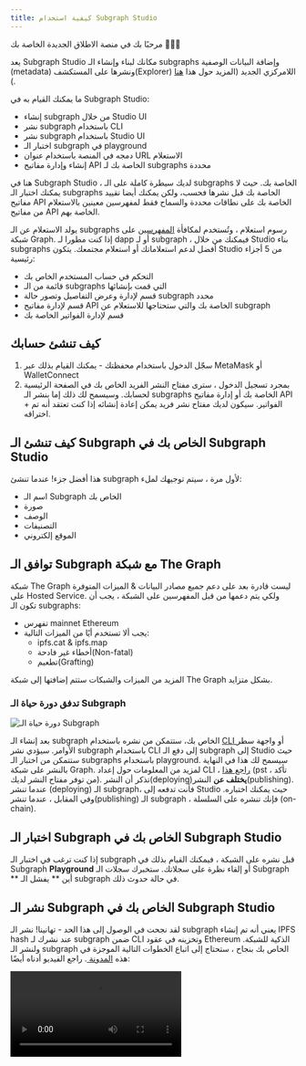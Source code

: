 ```yaml
---
title: كيفية استخدام Subgraph Studio
---
```



مرحبًا بك في منصة الاطلاق الجديدة الخاصة بك 👩🏽‍🚀

يعد Subgraph Studio مكانك لبناء وإنشاء الـ subgraphs وإضافة البيانات الوصفية (metadata) ونشرها على المستكشف(Explorer) اللامركزي الجديد (المزيد حول هذا [ هنا ](/network/explorer)).

ما يمكنك القيام به في Subgraph Studio:

- إنشاء subgraph من خلال Studio UI
- نشر subgraph باستخدام CLI
- نشر subgraph باستخدام Studio UI
- اختبار الـ subgraph في playground
- دمجه في المنصة باستخدام عنوان URL الاستعلام
- إنشاء وإدارة مفاتيح API الخاصة بك لـ subgraphs محددة

هنا في Subgraph Studio ، لديك سيطرة كاملة على الـ subgraphs الخاصة بك. حيث لا يمكنك اختبار الـ subgraphs الخاصة بك قبل نشرها فحسب، ولكن يمكنك أيضا تقييد مفاتيح API الخاصة بك على نطاقات محددة والسماح فقط لمفهرسين معينين بالاستعلام من مفاتيح API الخاصة بهم.

يولد الاستعلام عن الـ subgraphs رسوم استعلام ، وتُستخدم لمكافأة [المفهرسين](/network/indexing) على شبكة Graph. إذا كنت مطورا لـ dapp أو لـ subgraph ، فيمكنك من خلال Studio بناء subgraphs أفضل لدعم استعلاماتك أو استعلام مجتمعك. يتكون Studio من 5 أجزاء رئيسية:

- التحكم في حساب المستخدم الخاص بك
- قائمة من الـ subgraphs التي قمت بإنشائها
- قسم لإدارة وعرض التفاصيل وتصور حالة subgraph محدد
- قسم لإدارة مفاتيح API الخاصة بك والتي ستحتاجها للاستعلام عن subgraph
- قسم لإدارة الفواتير الخاصة بك

## كيف تنشئ حسابك

1. سجّل الدخول باستخدام محفظتك - يمكنك القيام بذلك عبر MetaMask أو WalletConnect
1. بمجرد تسجيل الدخول ، سترى مفتاح النشر الفريد الخاص بك في الصفحة الرئيسية لحسابك. وسيسمح لك ذلك إما بنشر الـ subgraphs الخاصة بك أو إدارة مفاتيح API + الفواتير. سيكون لديك مفتاح نشر فريد يمكن إعادة إنشائه إذا كنت تعتقد أنه تم اختراقه.

## كيف تنشئ الـ Subgraph الخاص بك في Subgraph Studio

هذا أفضل جزء! عندما تنشئ subgraph لأول مرة ، سيتم توجيهك لملء:

- اسم الـ Subgraph الخاص بك
- صورة
- الوصف
- التصنيفات
- الموقع إلكتروني

## توافق الـ Subgraph مع شبكة The Graph

شبكة The Graph ليست قادرة بعد على دعم جميع مصادر البيانات & الميزات المتوفرة على Hosted Service. ولكي يتم دعمها من قبل المفهرسين على الشبكة ، يجب أن تكون الـ subgraphs:

- تفهرس mainnet Ethereum
- يجب ألا تستخدم أيًا من الميزات التالية:
  - ipfs.cat & ipfs.map
  - أخطاء غير فادحة(Non-fatal)
  - تطعيم(Grafting)

المزيد من الميزات والشبكات ستتم إضافتها إلى شبكة The Graph بشكل متزايد.

### تدفق دورة حياة الـ Subgraph

![دورة حياة الـ Subgraph](/img/subgraph-lifecycle.png)

بعد إنشاء الـ subgraph الخاص بك، ستتمكن من نشره باستخدام [ CLI ](https://github.com/graphprotocol/graph-cli) أو واجهة سطر الأوامر. سيؤدي نشر subgraph باستخدام CLI إلى دفع الـ subgraph إلى Studio حيث ستتمكن من اختبار الـ subgraphs باستخدام playground. سيسمح لك هذا في النهاية بالنشر على شبكة Graph. لمزيد من المعلومات حول إعداد CLI ، [ راجع هذا](/developing/defining-a-subgraph#install-the-graph-cli) (pst ، تأكد من توفر مفتاح النشر لديك). تذكر أن النشر(deploying)**يختلف عن** النشر(publishing). عندما تنشر (deploying) الـ subgraph، فأنت تدفعه إلى Studio حيث يمكنك اختباره. وفي المقابل ، عندما تنشر(publishing) الـ subgraph ، فإنك تنشره على السلسلة (on-chain).

## اختبار الـ Subgraph الخاص بك في Subgraph Studio

إذا كنت ترغب في اختبار الـ subgraph قبل نشره على الشبكة ، فيمكنك القيام بذلك في Subgraph **Playground** أو إلقاء نظرة على سجلاتك. ستخبرك سجلات الـ Subgraph ** أين ** يفشل الـ subgraph في حالة حدوث ذلك.

## نشر الـ Subgraph الخاص بك في Subgraph Studio

لقد نجحت في الوصول إلى هذا الحد - تهانينا! نشر الـ subgraph يعني أنه تم إنشاء IPFS hash عند نشرك لـ subgraph ضمن CLI وتخزينه في عقود Ethereum الذكية للشبكة. ولنشر الـ subgraph الخاص بك بنجاح ، ستحتاج إلى اتباع الخطوات التالية الموجزة في هذه [ المدونة ](https://thegraph.com/blog/building-with-subgraph-studio). راجع الفيديو أدناه أيضًا:

<Video src="https://www.youtube.com/embed/HfDgC2oNnwo" />

تذكر ، أثناء تقدمك في تدفق النشر ، ستتمكن من الدفع(push) إما إلى mainnet أو Rinkeby ، وهي testnet التي ندعمها. إذا كنت مطور subgraph لأول مرة ، فنحن نقترح بشدة أن تبدأ بالنشر على Rinkeby ، وهو مجاني. سيسمح لك ذلك بمعرفة كيفية عمل الـ subgraph في The Graph Explorer وسيسمح لك باختبار عناصر التنسيق.

ستتمكن فقط من فهرسة البيانات من mainnet (حتى إذا تم نشر الـ subgraph الخاص بك على testnet) لأنه لا يمكن نشر سوى الـ subgraphs التي تقوم بفهرسة بيانات mainnet. وذلك لأن المفهرسين يحتاجون إلى تقديم إثبات إلزامي لسجلات الفهرسة بدءا من block hash معين. نظرًا لأن نشر subgraph هو إجراء على-سلسلة (on-chain) ، فالإجراء يمكن أن يستغرق بضع دقائق. أي عنوان تستخدمه لنشر العقد سيكون هو الوحيد القادر على نشر الإصدارات المستقبلية. لذا اختر بحكمة!

الـ Subgraphs التي لها إشارة تنسيق يتم عرضها للمفهرسين بحيث يمكن فهرستها على الشبكة اللامركزية. يمكنك نشر الـ subgraphs والإشارة إليها في إجراء واحد ، مما يتيح لك صك أول إشارة تنسيق على الـ subgraph وتوفير تكاليف الغاز. ومن خلال إضافة إشارتك إلى الإشارة التي قدمها المنسقون لاحقًا ، سيكون للـ subgraph الخاص بك فرصة أكبر لتقديم الاستعلامات في النهاية.

** الآن بعد أن نشرت الـ subgraph الخاص بك ، دعنا ندخل في كيفية إدارتهم على أساس منتظم. ** لاحظ أنه لا يمكنك نشر الـ subgraph على الشبكة إذا قد فشلت المزامنة. يحدث هذا عادةً بسبب وجود أخطاء في الـ subgraph - ستخبرك السجلات بمكان وجود هذه المشكلات!

## تعديل إصدار الـ Subgraph الخاص بك باستخدام CLI

قد يرغب المطورون في تحديث الـ subgraph الخاص بهم لعدة أسباب. في هذه الحالة ، يمكنك نشر إصدار جديد من الـ subgraph الخاص بك إلى Studio باستخدام CLI (سيكون خاصًا فقط في هذه المرحلة) وإذا كنت راضيًا عنه ، فيمكنك نشره إلى The Graph Explorer. سيؤدي هذا إلى إنشاء نسخة جديدة من الـ subgraph الخاص بك والذي يمكن للمنسقين البدء في الإشارة إليه وسيتمكن المفهرسون من فهرسة هذا الإصدار الجديد.

حتى وقت قريب ، كان المطورون مضطرين لنشر(deploy) ونشر(publish) نسخة جديدة من الـ subgraph الخاص بهم على Explorer لتحديث البيانات الوصفية للـ subgraphs الخاص بهم. الآن ، يمكن للمطورين تحديث البيانات الوصفية لـ subgraphs ** دون الحاجة إلى نشر(publish) إصدار جديد **. يمكن للمطورين تحديث تفاصيل الـ subgraph الخاصة بهم في Studio (صورة الملف الشخصي والاسم والوصف وما إلى ذلك) عن طريق تحديد خيار يسمى ** Update Details ** في The Graph Explorer. إذا تم تحديد هذا الخيار ، فسيتم إنشاء إجراء on-chain والذي يقوم بتحديث تفاصيل الـ subgraph في Explorer دون الحاجة إلى نشر(publish) إصدار جديد مع نشر(deployment) جديد.

يرجى ملاحظة أن هناك تكاليف مرتبطة بنشر نسخة جديدة من subgraph على الشبكة. بالإضافة إلى رسوم الإجراء ، يجب على المطورين أيضًا تمويل جزء من ضريبة التنسيق لإشارة الترحيل التلقائي. لا يمكنك نشر نسخة جديدة من الـ subgraph الخاص بك إذا لم يشر إليه المنسقون. لمزيد من المعلومات حول مخاطر التنسيق، يرجى قراءة المزيد [ هنا ](/network/curating).

### الأرشفة التلقائية لإصدارات الـ Subgraph

كلما قمت بنشر إصدار subgraph جديد في Subgraph Studio ، سيتم أرشفة الإصدار السابق. لن تتم فهرسة / مزامنة الإصدارات المؤرشفة ، وبالتالي لا يمكن الاستعلام عنها. يمكنك إلغاء أرشفة نسخة مؤرشفة من الـ subgraph الخاص بك في Studio UI. يرجى ملاحظة أن الإصدارات السابقة من الـ subgraphs غير المنشورة (non-publishe) التي تم نشرها (deployed) في Studio ستتم أرشفتها تلقائيا.

![Subgraph Studio -إلغاء أرشفة](/img/Unarchive.png)

## إدارة مفاتيح API الخاصة بك

بغض النظر عما إذا كنت مطور dapp أو مطور subgraph ، فستحتاج إلى إدارة مفاتيح API الخاصة بك. وهذا مهم بالنسبة لك لتكون قادرا على الاستعلام عن الـ subgraphs لأن مفاتيح API تضمن أن الربط بين خدمات التطبيق صحيحة ومرخصة. يتضمن ذلك مصادقة المستخدم والجهاز المستخدم للتطبيق.

سيقوم Studio بسرد مفاتيح API الموجودة ، والتي ستمنحك القدرة على إدارتها أو حذفها.

1. سيسمح لك قسم **Overview** بما يلي:
   - تعديل اسم المفتاح الخاص بك
   - إعادة إنشاء مفاتيح API
   - عرض الاستخدام الحالي لمفتاح API مع الإحصائيات:
     - عدد الاستعلامات
     - كمية GRT التي تم صرفها
2. Under **Security**, you’ll be able to opt into security settings depending on the level of control you’d like to have over your API keys. In this section, you can:
   - عرض وإدارة أسماء النطاقات المصرح لها باستخدام مفتاح API الخاص بك
   - تعيين الـ subgraphs التي يمكن الاستعلام عنها باستخدام مفتاح API الخاص بك
3. Under **Indexer Preference**, you’ll be able to set different preferences for Indexers who are indexing subgraphs that your API key is used for. You can assign up to 5 points for each of these:
   - **Fastest Speed**: Time between the query and the response from an indexer. If you mark this as important we will optimize for fast indexers.
   - **Lowest Price**: The amount paid per query. If you mark this as important we will optimize for the less expensive indexers.
   - **Data Freshness**: How recent the latest block an indexer has processed for the subgraph you are querying. If you mark this as important we will optimize to find the indexers with the freshest data.
   - **Economic Security**: The amount of GRT an indexer can lose if they respond incorrectly to your query. If you mark this as important we will optimize for indexers with a large stake.
4. Under **Budget**, you’ll be able to update the maximum price per query. Note that we have a dynamic setting for that that's based on a volume discounting algorithm. **We strongly recommend using the default settings unless you are experiencing a specific problem.** Otherwise, you can update it under "Set a custom maximum budget". On this page you can also view different KPIs (in GRT and USD):
   - Average cost per query
   - Failed queries over max price
   - Most expensive query

## كيفية إدارة الـ Subgraph الخاص بك

سيكون لديك العديد من الأدوات تحت تصرفك لإدارة الـ subgraphs. ويمكنك تنظيم الـ subgraphs الخاصة بك حسب **الحالة(status)** و**الفئة(category)**.

- The **Status** tag allows you to pick between a variety of tags including `<created>`, `<deployed>`, `<published>`, `<archived>`, etc.
- Meanwhile, **Category** allows you to designate what category your subgraph falls into. Options include `<DeFi>`, `<NFTs>`, `<Governance>`, etc.
